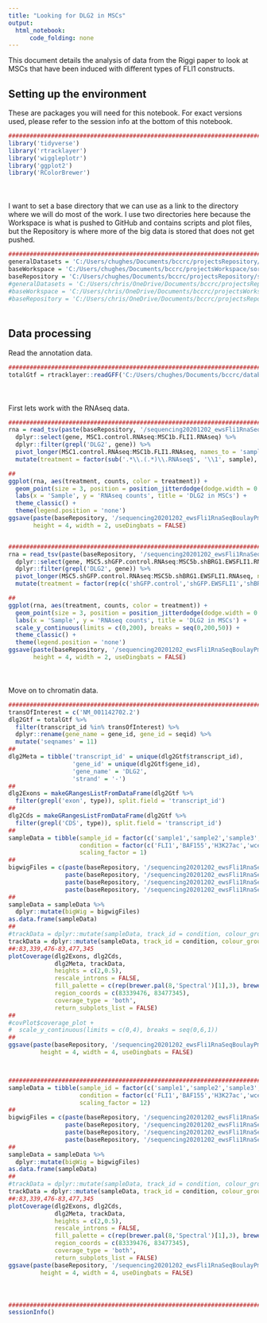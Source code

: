 ```yaml
---
title: "Looking for DLG2 in MSCs"
output:
  html_notebook:
      code_folding: none
---
```


This document details the analysis of data from the Riggi paper to look at MSCs that have been induced with different types of FLI1 constructs.

## Setting up the environment

These are packages you will need for this notebook. For exact versions used, please refer to the session info at the bottom of this notebook.

```r
##########################################################################################
library('tidyverse')
library('rtracklayer')
library('wiggleplotr')
library('ggplot2')
library('RColorBrewer')
```

<div style="margin-bottom:50px;"></div>

I want to set a base directory that we can use as a link to the directory where we will do most of the work. I use two directories here because the Workspace is what is pushed to GitHub and contains scripts and plot files, but the Repository is where more of the big data is stored that does not get pushed.

```r
##########################################################################################
generalDatasets = 'C:/Users/chughes/Documents/bccrc/projectsRepository/generalDatasets'
baseWorkspace = 'C:/Users/chughes/Documents/bccrc/projectsWorkspace/sorensenLab/relatedToDlg2'
baseRepository = 'C:/Users/chughes/Documents/bccrc/projectsRepository/sorensenLab/relatedToDlg2'
#generalDatasets = 'C:/Users/chris/OneDrive/Documents/bccrc/projectsRepository/generalDatasets'
#baseWorkspace = 'C:/Users/chris/OneDrive/Documents/bccrc/projectsWorkspace/sorensenLab/relatedToYbx1'
#baseRepository = 'C:/Users/chris/OneDrive/Documents/bccrc/projectsRepository/sorensenLab/relatedToYbx1'
```

<div style="margin-bottom:50px;"></div>

## Data processing

Read the annotation data.

```r
##########################################################################################
totalGtf = rtracklayer::readGFF('C:/Users/chughes/Documents/bccrc/databases/hg19/refseq_gtf/GRCh37_latest_genomic.gtf.gz')
```

<div style="margin-bottom:50px;"></div>

First lets work with the RNAseq data.

```r
##########################################################################################
rna = read_tsv(paste(baseRepository, '/sequencing20201202_ewsFli1RnaSeqBoulayPmid28844694/rnaSeq/GSE94277_counts_matrix.txt.gz', sep = '')) %>%
  dplyr::select(gene, MSC1.control.RNAseq:MSC1b.FLI1.RNAseq) %>%
  dplyr::filter(grepl('DLG2', gene)) %>%
  pivot_longer(MSC1.control.RNAseq:MSC1b.FLI1.RNAseq, names_to = 'sample', values_to = 'counts') %>%
  mutate(treatment = factor(sub('.*\\.(.*)\\.RNAseq$', '\\1', sample), levels = c('control','FLI1','EWSFLI1')))

##
ggplot(rna, aes(treatment, counts, color = treatment)) +
  geom_point(size = 3, position = position_jitterdodge(dodge.width = 0.5)) +
  labs(x = 'Sample', y = 'RNAseq counts', title = 'DLG2 in MSCs') +
  theme_classic() +
  theme(legend.position = 'none')
ggsave(paste(baseRepository, '/sequencing20201202_ewsFli1RnaSeqBoulayPmid28844694/rnaSeq/scatter_dlg2RnaExpressionMscNormal.pdf', sep = ''),
       height = 4, width = 2, useDingbats = FALSE)


##########################################################################################
rna = read_tsv(paste(baseRepository, '/sequencing20201202_ewsFli1RnaSeqBoulayPmid28844694/rnaSeq/GSE94277_counts_matrix.txt.gz', sep = '')) %>%
  dplyr::select(gene, MSC5.shGFP.control.RNAseq:MSC5b.shBRG1.EWSFLI1.RNAseq) %>%
  dplyr::filter(grepl('DLG2', gene)) %>%
  pivot_longer(MSC5.shGFP.control.RNAseq:MSC5b.shBRG1.EWSFLI1.RNAseq, names_to = 'sample', values_to = 'counts') %>%
  mutate(treatment = factor(rep(c('shGFP.control','shGFP.EWSFLI1','shBRG1.EWSFLI1'), 2), levels = c('shGFP.control','shGFP.EWSFLI1','shBRG1.EWSFLI1')))

##
ggplot(rna, aes(treatment, counts, color = treatment)) +
  geom_point(size = 3, position = position_jitterdodge(dodge.width = 0.5)) +
  labs(x = 'Sample', y = 'RNAseq counts', title = 'DLG2 in MSCs') +
  scale_y_continuous(limits = c(0,200), breaks = seq(0,200,50)) +
  theme_classic() +
  theme(legend.position = 'none')
ggsave(paste(baseRepository, '/sequencing20201202_ewsFli1RnaSeqBoulayPmid28844694/rnaSeq/scatter_dlg2RnaExpressionMscShrna.pdf', sep = ''),
       height = 4, width = 2, useDingbats = FALSE)

```

<div style="margin-bottom:50px;"></div>

Move on to chromatin data.

```r
##########################################################################################
transOfInterest = c('NM_001142702.2')
dlg2Gtf = totalGtf %>%
  filter(transcript_id %in% transOfInterest) %>%
  dplyr::rename(gene_name = gene_id, gene_id = seqid) %>%
  mutate('seqnames' = 11)
##
dlg2Meta = tibble('transcript_id' = unique(dlg2Gtf$transcript_id),
                  'gene_id' = unique(dlg2Gtf$gene_id),
                  'gene_name' = 'DLG2',
                  'strand' = '-')
##
dlg2Exons = makeGRangesListFromDataFrame(dlg2Gtf %>%
  filter(grepl('exon', type)), split.field = 'transcript_id')
##
dlg2Cds = makeGRangesListFromDataFrame(dlg2Gtf %>%
  filter(grepl('CDS', type)), split.field = 'transcript_id')
##
sampleData = tibble(sample_id = factor(c('sample1','sample2','sample3','sample4')), 
                    condition = factor(c('FLI1','BAF155','H3K27ac','wce'), levels = c('FLI1','BAF155','H3K27ac','wce')),
                    scaling_factor = 1)
##
bigwigFiles = c(paste(baseRepository, '/sequencing20201202_ewsFli1RnaSeqBoulayPmid28844694/msc/GSM2472084_MSC1.control.FLI1.bw', sep = ''),
                paste(baseRepository, '/sequencing20201202_ewsFli1RnaSeqBoulayPmid28844694/msc/GSM2472083_MSC1.control.BAF155.bw', sep = ''),
                paste(baseRepository, '/sequencing20201202_ewsFli1RnaSeqBoulayPmid28844694/msc/GSM2472085_MSC1.control.H3K27ac.bw', sep = ''),
                paste(baseRepository, '/sequencing20201202_ewsFli1RnaSeqBoulayPmid28844694/msc/GSM2472086_MSC1.control.INPUT.bw', sep = ''))
##
sampleData = sampleData %>%
  dplyr::mutate(bigWig = bigwigFiles)
as.data.frame(sampleData)
##
#trackData = dplyr::mutate(sampleData, track_id = condition, colour_group = condition)
trackData = dplyr::mutate(sampleData, track_id = condition, colour_group = sample_id)
##:83,339,476-83,477,345
plotCoverage(dlg2Exons, dlg2Cds, 
             dlg2Meta, trackData,
             heights = c(2,0.5),
             rescale_introns = FALSE, 
             fill_palette = c(rep(brewer.pal(8,'Spectral')[1],3), brewer.pal(8,'Spectral')[8]),
             region_coords = c(83339476, 83477345),
             coverage_type = 'both',
             return_subplots_list = FALSE)
##
#covPlot$coverage_plot +
#  scale_y_continuous(limits = c(0,4), breaks = seq(0,6,1))
##
ggsave(paste(baseRepository, '/sequencing20201202_ewsFli1RnaSeqBoulayPmid28844694/msc/coverage_dlg2RefseqChipSeqMscControl.pdf', sep = ''),
         height = 4, width = 4, useDingbats = FALSE)



##########################################################################################
sampleData = tibble(sample_id = factor(c('sample1','sample2','sample3','sample4')), 
                    condition = factor(c('FLI1','BAF155','H3K27ac','wce'), levels = c('FLI1','BAF155','H3K27ac','wce')),
                    scaling_factor = 12)
##
bigwigFiles = c(paste(baseRepository, '/sequencing20201202_ewsFli1RnaSeqBoulayPmid28844694/msc/GSM2472088_MSC1.EWSFLI1.FLI1.bw', sep = ''),
                paste(baseRepository, '/sequencing20201202_ewsFli1RnaSeqBoulayPmid28844694/msc/GSM2472087_MSC1.EWSFLI1.BAF155.bw', sep = ''),
                paste(baseRepository, '/sequencing20201202_ewsFli1RnaSeqBoulayPmid28844694/msc/GSM2472089_MSC1.EWSFLI1.H3K27ac.bw', sep = ''),
                paste(baseRepository, '/sequencing20201202_ewsFli1RnaSeqBoulayPmid28844694/msc/GSM2472090_MSC1.EWSFLI1.INPUT.bw', sep = ''))
##
sampleData = sampleData %>%
  dplyr::mutate(bigWig = bigwigFiles)
as.data.frame(sampleData)
##
#trackData = dplyr::mutate(sampleData, track_id = condition, colour_group = condition)
trackData = dplyr::mutate(sampleData, track_id = condition, colour_group = sample_id)
##:83,339,476-83,477,345
plotCoverage(dlg2Exons, dlg2Cds, 
             dlg2Meta, trackData,
             heights = c(2,0.5),
             rescale_introns = FALSE, 
             fill_palette = c(rep(brewer.pal(8,'Spectral')[1],3), brewer.pal(8,'Spectral')[8]),
             region_coords = c(83339476, 83477345),
             coverage_type = 'both',
             return_subplots_list = FALSE)
ggsave(paste(baseRepository, '/sequencing20201202_ewsFli1RnaSeqBoulayPmid28844694/msc/coverage_dlg2RefseqChipSeqMscEwsFli1.pdf', sep = ''),
         height = 4, width = 4, useDingbats = FALSE)
```

<div style="margin-bottom:50px;"></div>

```r
##########################################################################################
sessionInfo()
```
















